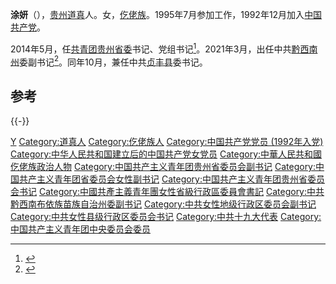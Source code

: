 '''涂妍'''（{{bd|1975年|1月||catIdx=Tu涂}}），[[贵州|贵州]][[道真|道真]]人。女，[[仡佬族|仡佬族]]。1995年7月参加工作，1992年12月加入[[中国共产党|中国共产党]]。

2014年5月，任[[中国共产主义青年团贵州省委员会|共青团贵州省委]]书记、党组书记<ref>{{cite web|url=http://district.ce.cn/newarea/sddy/201212/27/t20121227_23980897.shtml|title=张彤当选四川团省委书记 克克、张征等任副书记|publisher=中国经济网|accessdate=2016-10-08|archive-date=2019-05-20|archive-url=https://web.archive.org/web/20190520215226/http://district.ce.cn/newarea/sddy/201212/27/t20121227_23980897.shtml|dead-url=no}}</ref>。2021年3月，出任中共[[黔西南州|黔西南州]]委副书记<ref>{{cite web|url=http://www.cixi.gov.cn/art/2021/3/18/art_1229036208_59043747.html|title=贵州省黔西南州考察团一行来慈考察|publisher=慈溪市人民政府|accessdate=2022-05-04}}</ref>。同年10月，兼任中共[[贞丰县|贞丰县]]委书记。

==参考==
{{reflist}}

{{-}}
{{start box}}
{{s-civ}}
{{s-before|[[马宁宇|马宁宇]]}}
{{s-title|[[中国共产主义青年团贵州省委员会|中国共产主义青年团贵州省委员会]]书记|2014年5月－2021年3月}}
{{s-after|[[史麒麟|史麒麟]]}}
{{end box}}

{{各省级行政区团委书记}}

{{中国政治人物小作品}}
{{DEFAULTSORT:Tu涂}}
[[Category:涂姓|Y]]
[[Category:道真人|Category:道真人]]
[[Category:仡佬族人|Category:仡佬族人]]
[[Category:中国共产党党员_(1992年入党)|Category:中国共产党党员 (1992年入党)]]
[[Category:中华人民共和国建立后的中国共产党女党员|Category:中华人民共和国建立后的中国共产党女党员]]
[[Category:中華人民共和國仡佬族政治人物|Category:中華人民共和國仡佬族政治人物]]
[[Category:中国共产主义青年团贵州省委员会副书记|Category:中国共产主义青年团贵州省委员会副书记]]
[[Category:中国共产主义青年团省委员会女性副书记|Category:中国共产主义青年团省委员会女性副书记]]
[[Category:中国共产主义青年团贵州省委员会书记|Category:中国共产主义青年团贵州省委员会书记]]
[[Category:中國共產主義青年團女性省級行政區委員會書記|Category:中國共產主義青年團女性省級行政區委員會書記]]
[[Category:中共黔西南布依族苗族自治州委副书记|Category:中共黔西南布依族苗族自治州委副书记]]
[[Category:中共女性地级行政区委员会副书记|Category:中共女性地级行政区委员会副书记]]
[[Category:中共女性县级行政区委员会书记|Category:中共女性县级行政区委员会书记]]
[[Category:中共十九大代表|Category:中共十九大代表]]
[[Category:中国共产主义青年团中央委员会委员|Category:中国共产主义青年团中央委员会委员]]